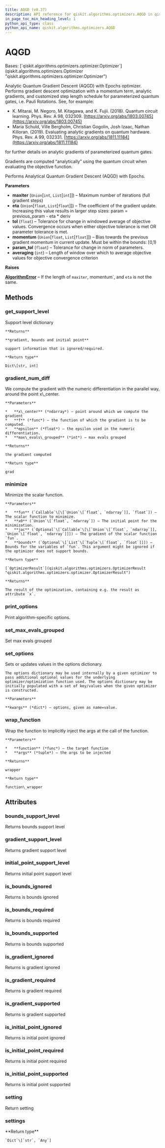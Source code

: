 ```yaml
---
title: AQGD (v0.37)
description: API reference for qiskit.algorithms.optimizers.AQGD in qiskit v0.37
in_page_toc_min_heading_level: 1
python_api_type: class
python_api_name: qiskit.algorithms.optimizers.AQGD
---
```


# AQGD

<Class id="qiskit.algorithms.optimizers.AQGD" isDedicatedPage={true} github="https://github.com/qiskit/qiskit/tree/stable/0.21/qiskit/algorithms/optimizers/aqgd.py" signature="AQGD(maxiter=1000, eta=1.0, tol=1e-06, momentum=0.25, param_tol=1e-06, averaging=10)" modifiers="class">
  Bases: [`qiskit.algorithms.optimizers.optimizer.Optimizer`](qiskit.algorithms.optimizers.Optimizer "qiskit.algorithms.optimizers.optimizer.Optimizer")

  Analytic Quantum Gradient Descent (AQGD) with Epochs optimizer. Performs gradient descent optimization with a momentum term, analytic gradients, and customized step length schedule for parameterized quantum gates, i.e. Pauli Rotations. See, for example:

  *   K. Mitarai, M. Negoro, M. Kitagawa, and K. Fujii. (2018). Quantum circuit learning. Phys. Rev. A 98, 032309. [https://arxiv.org/abs/1803.00745](https://arxiv.org/abs/1803.00745)
  *   Maria Schuld, Ville Bergholm, Christian Gogolin, Josh Izaac, Nathan Killoran. (2019). Evaluating analytic gradients on quantum hardware. Phys. Rev. A 99, 032331. [https://arxiv.org/abs/1811.11184](https://arxiv.org/abs/1811.11184)

  for further details on analytic gradients of parameterized quantum gates.

  Gradients are computed “analytically” using the quantum circuit when evaluating the objective function.

  Performs Analytical Quantum Gradient Descent (AQGD) with Epochs.

  **Parameters**

  *   **maxiter** (`Union`\[`int`, `List`\[`int`]]) – Maximum number of iterations (full gradient steps)
  *   **eta** (`Union`\[`float`, `List`\[`float`]]) – The coefficient of the gradient update. Increasing this value results in larger step sizes: param = previous\_param - eta \* deriv
  *   **tol** (`float`) – Tolerance for change in windowed average of objective values. Convergence occurs when either objective tolerance is met OR parameter tolerance is met.
  *   **momentum** (`Union`\[`float`, `List`\[`float`]]) – Bias towards the previous gradient momentum in current update. Must be within the bounds: \[0,1)
  *   **param\_tol** (`float`) – Tolerance for change in norm of parameters.
  *   **averaging** (`int`) – Length of window over which to average objective values for objective convergence criterion

  **Raises**

  [**AlgorithmError**](qiskit.algorithms.AlgorithmError "qiskit.algorithms.AlgorithmError") – If the length of `maxiter`, momentum\`, and `eta` is not the same.

  ## Methods

  <span id="qiskit-algorithms-optimizers-aqgd-get-support-level" />

  ### get\_support\_level

  <Function id="qiskit.algorithms.optimizers.AQGD.get_support_level" signature="AQGD.get_support_level()">
    Support level dictionary

    **Returns**

    **gradient, bounds and initial point**

    support information that is ignored/required.

    **Return type**

    Dict\[str, int]
  </Function>

  <span id="qiskit-algorithms-optimizers-aqgd-gradient-num-diff" />

  ### gradient\_num\_diff

  <Function id="qiskit.algorithms.optimizers.AQGD.gradient_num_diff" signature="AQGD.gradient_num_diff(x_center, f, epsilon, max_evals_grouped=1)" modifiers="static">
    We compute the gradient with the numeric differentiation in the parallel way, around the point x\_center.

    **Parameters**

    *   **x\_center** (*ndarray*) – point around which we compute the gradient
    *   **f** (*func*) – the function of which the gradient is to be computed.
    *   **epsilon** (*float*) – the epsilon used in the numeric differentiation.
    *   **max\_evals\_grouped** (*int*) – max evals grouped

    **Returns**

    the gradient computed

    **Return type**

    grad
  </Function>

  <span id="qiskit-algorithms-optimizers-aqgd-minimize" />

  ### minimize

  <Function id="qiskit.algorithms.optimizers.AQGD.minimize" signature="AQGD.minimize(fun, x0, jac=None, bounds=None)">
    Minimize the scalar function.

    **Parameters**

    *   **fun** (`Callable`\[\[`Union`\[`float`, `ndarray`]], `float`]) – The scalar function to minimize.
    *   **x0** (`Union`\[`float`, `ndarray`]) – The initial point for the minimization.
    *   **jac** (`Optional`\[`Callable`\[\[`Union`\[`float`, `ndarray`]], `Union`\[`float`, `ndarray`]]]) – The gradient of the scalar function `fun`.
    *   **bounds** (`Optional`\[`List`\[`Tuple`\[`float`, `float`]]]) – Bounds for the variables of `fun`. This argument might be ignored if the optimizer does not support bounds.

    **Return type**

    [`OptimizerResult`](qiskit.algorithms.optimizers.OptimizerResult "qiskit.algorithms.optimizers.optimizer.OptimizerResult")

    **Returns**

    The result of the optimization, containing e.g. the result as attribute `x`.
  </Function>

  <span id="qiskit-algorithms-optimizers-aqgd-print-options" />

  ### print\_options

  <Function id="qiskit.algorithms.optimizers.AQGD.print_options" signature="AQGD.print_options()">
    Print algorithm-specific options.
  </Function>

  <span id="qiskit-algorithms-optimizers-aqgd-set-max-evals-grouped" />

  ### set\_max\_evals\_grouped

  <Function id="qiskit.algorithms.optimizers.AQGD.set_max_evals_grouped" signature="AQGD.set_max_evals_grouped(limit)">
    Set max evals grouped
  </Function>

  <span id="qiskit-algorithms-optimizers-aqgd-set-options" />

  ### set\_options

  <Function id="qiskit.algorithms.optimizers.AQGD.set_options" signature="AQGD.set_options(**kwargs)">
    Sets or updates values in the options dictionary.

    The options dictionary may be used internally by a given optimizer to pass additional optional values for the underlying optimizer/optimization function used. The options dictionary may be initially populated with a set of key/values when the given optimizer is constructed.

    **Parameters**

    **kwargs** (*dict*) – options, given as name=value.
  </Function>

  <span id="qiskit-algorithms-optimizers-aqgd-wrap-function" />

  ### wrap\_function

  <Function id="qiskit.algorithms.optimizers.AQGD.wrap_function" signature="AQGD.wrap_function(function, args)" modifiers="static">
    Wrap the function to implicitly inject the args at the call of the function.

    **Parameters**

    *   **function** (*func*) – the target function
    *   **args** (*tuple*) – the args to be injected

    **Returns**

    wrapper

    **Return type**

    function\_wrapper
  </Function>

  ## Attributes

  ### bounds\_support\_level

  <Attribute id="qiskit.algorithms.optimizers.AQGD.bounds_support_level">
    Returns bounds support level
  </Attribute>

  ### gradient\_support\_level

  <Attribute id="qiskit.algorithms.optimizers.AQGD.gradient_support_level">
    Returns gradient support level
  </Attribute>

  ### initial\_point\_support\_level

  <Attribute id="qiskit.algorithms.optimizers.AQGD.initial_point_support_level">
    Returns initial point support level
  </Attribute>

  ### is\_bounds\_ignored

  <Attribute id="qiskit.algorithms.optimizers.AQGD.is_bounds_ignored">
    Returns is bounds ignored
  </Attribute>

  ### is\_bounds\_required

  <Attribute id="qiskit.algorithms.optimizers.AQGD.is_bounds_required">
    Returns is bounds required
  </Attribute>

  ### is\_bounds\_supported

  <Attribute id="qiskit.algorithms.optimizers.AQGD.is_bounds_supported">
    Returns is bounds supported
  </Attribute>

  ### is\_gradient\_ignored

  <Attribute id="qiskit.algorithms.optimizers.AQGD.is_gradient_ignored">
    Returns is gradient ignored
  </Attribute>

  ### is\_gradient\_required

  <Attribute id="qiskit.algorithms.optimizers.AQGD.is_gradient_required">
    Returns is gradient required
  </Attribute>

  ### is\_gradient\_supported

  <Attribute id="qiskit.algorithms.optimizers.AQGD.is_gradient_supported">
    Returns is gradient supported
  </Attribute>

  ### is\_initial\_point\_ignored

  <Attribute id="qiskit.algorithms.optimizers.AQGD.is_initial_point_ignored">
    Returns is initial point ignored
  </Attribute>

  ### is\_initial\_point\_required

  <Attribute id="qiskit.algorithms.optimizers.AQGD.is_initial_point_required">
    Returns is initial point required
  </Attribute>

  ### is\_initial\_point\_supported

  <Attribute id="qiskit.algorithms.optimizers.AQGD.is_initial_point_supported">
    Returns is initial point supported
  </Attribute>

  ### setting

  <Attribute id="qiskit.algorithms.optimizers.AQGD.setting">
    Return setting
  </Attribute>

  ### settings

  <Attribute id="qiskit.algorithms.optimizers.AQGD.settings">
    **Return type**

    `Dict`\[`str`, `Any`]
  </Attribute>
</Class>


